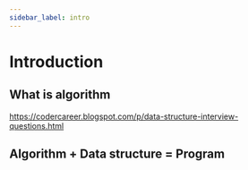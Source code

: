 ```yaml
---
sidebar_label: intro
---
```


# Introduction

## What is algorithm

https://codercareer.blogspot.com/p/data-structure-interview-questions.html

## Algorithm + Data structure = Program

